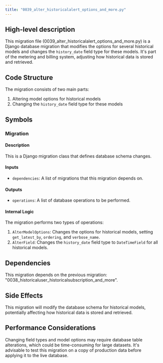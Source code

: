 ```yaml
---
title: "0039_alter_historicalalert_options_and_more.py"
---
```


## High-level description
This migration file (0039_alter_historicalalert_options_and_more.py) is a Django database migration that modifies the options for several historical models and changes the `history_date` field type for these models. It's part of the metering and billing system, adjusting how historical data is stored and retrieved.

## Code Structure
The migration consists of two main parts:
1. Altering model options for historical models
2. Changing the `history_date` field type for these models

## Symbols

### Migration
#### Description
This is a Django migration class that defines database schema changes.

#### Inputs
- `dependencies`: A list of migrations that this migration depends on.

#### Outputs
- `operations`: A list of database operations to be performed.

#### Internal Logic
The migration performs two types of operations:
1. `AlterModelOptions`: Changes the options for historical models, setting `get_latest_by`, `ordering`, and `verbose_name`.
2. `AlterField`: Changes the `history_date` field type to `DateTimeField` for all historical models.

## Dependencies
This migration depends on the previous migration: "0038_historicaluser_historicalsubscription_and_more".

## Side Effects
This migration will modify the database schema for historical models, potentially affecting how historical data is stored and retrieved.

## Performance Considerations
Changing field types and model options may require database table alterations, which could be time-consuming for large datasets. It's advisable to test this migration on a copy of production data before applying it to the live database.